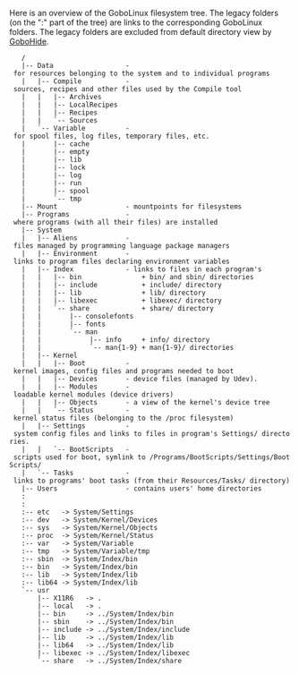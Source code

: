 Here is an overview of the GoboLinux filesystem tree.  The legacy folders (on
the ":" part of the tree) are links to the corresponding GoboLinux folders.
The legacy folders are excluded from default directory view by [[GoboHide]].

    / 
    |-- Data                  - for resources belonging to the system and to individual programs 
    |   |-- Compile           - sources, recipes and other files used by the Compile tool
    |   |   |-- Archives 
    |   |   |-- LocalRecipes
    |   |   |-- Recipes
    |   |   `-- Sources 
    |   `-- Variable          - for spool files, log files, temporary files, etc.
    |       |-- cache 
    |       |-- empty 
    |       |-- lib 
    |       |-- lock 
    |       |-- log 
    |       |-- run 
    |       |-- spool 
    |       `-- tmp
    |-- Mount                 - mountpoints for filesystems
    |-- Programs              - where programs (with all their files) are installed 
    |-- System
    |   |-- Aliens            - files managed by programming language package managers
    |   |-- Environment       - links to program files declaring environment variables
    |   |-- Index             - links to files in each program's
    |   |   |-- bin               + bin/ and sbin/ directories
    |   |   |-- include           + include/ directory
    |   |   |-- lib               + lib/ directory
    |   |   |-- libexec           + libexec/ directory
    |   |   `-- share             + share/ directory
    |   |       |-- consolefonts
    |   |       |-- fonts 
    |   |       `-- man
    |   |            |-- info     + info/ directory
    |   |            `-- man{1-9} + man{1-9}/ directories
    |   |-- Kernel
    |   |   |-- Boot          - kernel images, config files and programs needed to boot
    |   |   |-- Devices       - device files (managed by Udev).
    |   |   |-- Modules       - loadable kernel modules (device drivers)
    |   |   |-- Objects       - a view of the kernel's device tree 
    |   |   `-- Status        - kernel status files (belonging to the /proc filesystem)
    |   |-- Settings          - system config files and links to files in program's Settings/ directories.
    |   |   `-- BootScripts   - scripts used for boot, symlink to /Programs/BootScripts/Settings/BootScripts/
    |   `-- Tasks             - links to programs' boot tasks (from their Resources/Tasks/ directory)
    |-- Users                 - contains users' home directories
    : 
    : 
    :-- etc   -> System/Settings 
    :-- dev   -> System/Kernel/Devices 
    :-- sys   -> System/Kernel/Objects 
    :-- proc  -> System/Kernel/Status 
    :-- var   -> System/Variable 
    :-- tmp   -> System/Variable/tmp 
    :-- sbin  -> System/Index/bin 
    :-- bin   -> System/Index/bin 
    :-- lib   -> System/Index/lib 
    :-- lib64 -> System/Index/lib 
    `-- usr 
        |-- X11R6   -> . 
        |-- local   -> . 
        |-- bin     -> ../System/Index/bin 
        |-- sbin    -> ../System/Index/bin 
        |-- include -> ../System/Index/include 
        |-- lib     -> ../System/Index/lib 
        |-- lib64   -> ../System/Index/lib 
        |-- libexec -> ../System/Index/libexec
        `-- share   -> ../System/Index/share 

